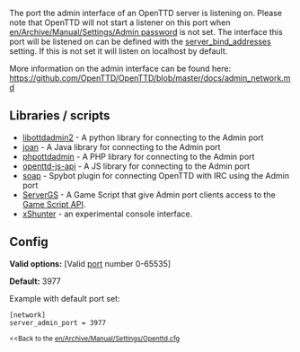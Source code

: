 The port the admin interface of an OpenTTD server is listening on. Please note that OpenTTD will not start a listener on this port when [[en/Archive/Manual/Settings/Admin password]] is not set.
The interface this port will be listened on can be defined with the [[en/Archive/Manual/Settings/Server bind ip|server_bind_addresses]] setting. If this is not set it will listen on localhost by default.

More information on the admin interface can be found here: https://github.com/OpenTTD/OpenTTD/blob/master/docs/admin_network.md

== Libraries / scripts ==
* [https://github.com/Xaroth/libottdadmin2 libottdadmin2] - A python library for connecting to the Admin port
* [https://dev.openttdcoop.org/projects/joan joan] - A Java library for connecting to the Admin port
* [https://github.com/garveen/phpottdadmin phpottdadmin] - A PHP library for connecting to the Admin port
* [https://github.com/avdg/openttd-js-api openttd-js-api] - A JS library for connecting to the Admin port
* [https://dev.openttdcoop.org/projects/soap soap] - Spybot plugin for connecting OpenTTD with IRC using the Admin port
* [https://www.tt-forums.net/viewtopic.php?f=65&t=68828 ServerGS] - A Game Script that give Admin port clients access to the [http://nogo.openttd.org/api/ Game Script API].
* [http://www.x-base.org/openttd/xshunter.html xShunter] - an experimental console interface.

== Config ==
'''Valid options:''' [Valid [https://en.wikipedia.org/wiki/Port_(computer_networking) port] number 0-65535]

'''Default:''' 3977

Example with default port set:
<pre>
[network]
server_admin_port = 3977
</pre>

<small><<Back to the [[en/Archive/Manual/Settings/Openttd.cfg]]</small>